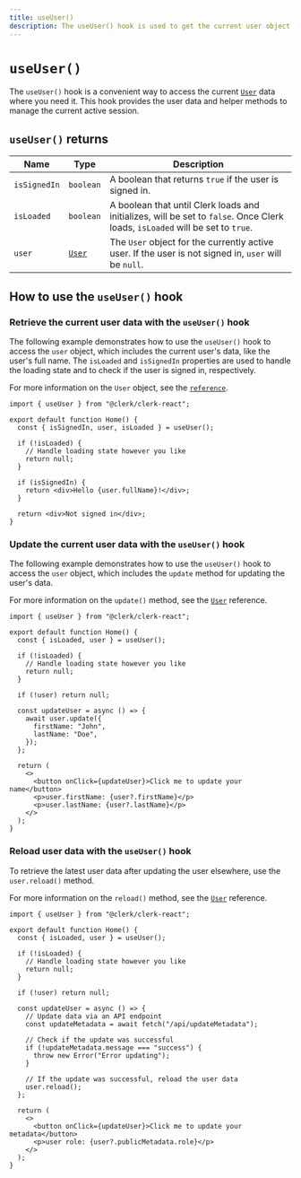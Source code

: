 ```yaml
---
title: useUser()
description: The useUser() hook is used to get the current user object and to update the user's data on the client side.
---
```


# `useUser()`

The `useUser()` hook is a convenient way to access the current [`User`](/docs/references/javascript/user/user) data where you need it. This hook provides the user data and helper methods to manage the current active session.

## `useUser()` returns

| Name | Type | Description |
| --- | --- | --- |
| `isSignedIn` | `boolean` | A boolean that returns `true` if the user is signed in. |
| `isLoaded` | `boolean` | A boolean that until Clerk loads and initializes, will be set to `false`. Once Clerk loads, `isLoaded` will be set to `true`. |
| `user` | [`User`](/docs/references/javascript/user/user) | The `User` object for the currently active user. If the user is not signed in, `user` will be `null`. |

## How to use the `useUser()` hook

### Retrieve the current user data with the `useUser()` hook

The following example demonstrates how to use the `useUser()` hook to access the `user` object, which includes the current user's data, like the user's full name. The `isLoaded` and `isSignedIn` properties are used to handle the loading state and to check if the user is signed in, respectively.

For more information on the `User` object, see the [`reference`](/docs/references/javascript/user/user).

```tsx filename="home.tsx"
import { useUser } from "@clerk/clerk-react";

export default function Home() {
  const { isSignedIn, user, isLoaded } = useUser();

  if (!isLoaded) {
    // Handle loading state however you like
    return null;
  }

  if (isSignedIn) {
    return <div>Hello {user.fullName}!</div>;
  }

  return <div>Not signed in</div>;
}
```

### Update the current user data with the `useUser()` hook

The following example demonstrates how to use the `useUser()` hook to access the `user` object, which includes the `update` method for updating the user's data.

For more information on the `update()` method, see the [`User`](/docs/references/javascript/user/user#update) reference.

```tsx filename="home.tsx"
import { useUser } from "@clerk/clerk-react";

export default function Home() {
  const { isLoaded, user } = useUser();

  if (!isLoaded) {
    // Handle loading state however you like
    return null;
  }

  if (!user) return null;

  const updateUser = async () => {
    await user.update({
      firstName: "John",
      lastName: "Doe",
    });
  };

  return (
    <>
      <button onClick={updateUser}>Click me to update your name</button>
      <p>user.firstName: {user?.firstName}</p>
      <p>user.lastName: {user?.lastName}</p>
    </>
  );
}
```

### Reload user data with the `useUser()` hook

To retrieve the latest user data after updating the user elsewhere, use the `user.reload()` method.

For more information on the `reload()` method, see the [`User`](/docs/references/javascript/user/user#reload) reference.

```tsx filename="home.tsx"
import { useUser } from "@clerk/clerk-react";

export default function Home() {
  const { isLoaded, user } = useUser();

  if (!isLoaded) {
    // Handle loading state however you like
    return null;
  }

  if (!user) return null;

  const updateUser = async () => {
    // Update data via an API endpoint
    const updateMetadata = await fetch("/api/updateMetadata");

    // Check if the update was successful
    if (!updateMetadata.message === "success") {
      throw new Error("Error updating");
    }

    // If the update was successful, reload the user data
    user.reload();
  };

  return (
    <>
      <button onClick={updateUser}>Click me to update your metadata</button>
      <p>user role: {user?.publicMetadata.role}</p>
    </>
  );
}
```

